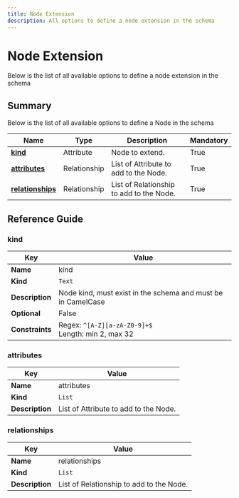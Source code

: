```yaml
---
title: Node Extension
description: All options to define a node extension in the schema
---
```


<!-- vale off -->
# Node Extension

Below is the list of all available options to define a node extension in the schema

## Summary

Below is the list of all available options to define a Node in the schema

| Name | Type | Description | Mandatory |
| ---- | ---- | ----------- | --------- |
| [**kind**](#kind) | Attribute | Node to extend. | True |
| [**attributes**](#attributes) | Relationship | List of Attribute to add to the Node. | True |
| [**relationships**](#relationships) | Relationship | List of Relationship to add to the Node.  | True |

## Reference Guide

### kind

| Key | Value |
| ---- | --------------- |
| **Name** | kind |
| **Kind** | `Text` |
| **Description** | Node kind, must exist in the schema and must be in CamelCase |
| **Optional**  | False |
| **Constraints** |  Regex: `^[A-Z][a-zA-Z0-9]+$`<br /> Length: min 2, max 32 |

### attributes

| Key | Value |
| ---- | --------------- |
| **Name** | attributes |
| **Kind** | `List` |
| **Description** | List of Attribute to add to the Node. |

### relationships

| Key | Value |
| ---- | --------------- |
| **Name** | relationships |
| **Kind** | `List` |
| **Description** | List of Relationship to add to the Node. |
